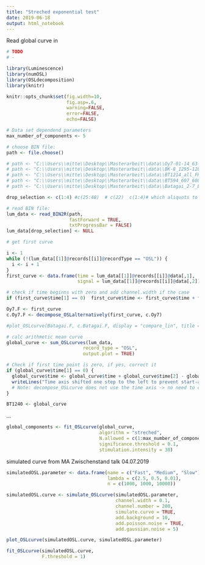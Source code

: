 ```yaml
---
title: "Streched exponential test"
date: 2019-06-18
output: html_notebook
---
```


Read global curve in


```r

# TODO
# - 

library(Luminescence)
library(numOSL)
library(OSLdecomposition)
library(knitr)

knitr::opts_chunk$set(fig.width=10, 
                      fig.asp=.6, 
                      warning=FALSE,
                      error=FALSE,
                      echo=FALSE)

# Data set dependend parameters
max_number_of_components <- 5

# choose BIN file:
path <- file.choose()

# path <- "C:\\Users\\mitte\\Desktop\\Masterarbeit\\data\\Oy7-01-14_63-100_1mm_Qz1-1_ed.BIN"
# path <- "C:\\Users\\mitte\\Desktop\\Masterarbeit\\data\\BK-8_1295-1280_63-40um_2mm_Qz1_ed.BIN"
# path <- "C:\\Users\\mitte\\Desktop\\Masterarbeit\\data\\BT1214_all_FKQ_mx.BIN"
# path <- "C:\\Users\\mitte\\Desktop\\Masterarbeit\\data\\BT594_607_608_612_619.BIN"
# path <- "C:\\Users\\mitte\\Desktop\\Masterarbeit\\data\\Batagai_2-7_B-2-47_OSL_63-100_2mm_Qz1_ed.BIN"

drop_selection <- c(1:4) #c(25:48)  # c(22)  c(1:4)# which aliquots to leave out?

# read BIN file:
lum_data <- read_BIN2R(path, 
                       fastForward = TRUE,
                       txtProgressBar = FALSE)
lum_data[drop_selection] <- NULL

# get first curve

i <- 1
while (!(lum_data[[1]]@records[[i]]@recordType == "OSL")) {
  i <- i + 1
}
first_curve <- data.frame(time = lum_data[[1]]@records[[i]]@data[,1],
                          signal = lum_data[[1]]@records[[i]]@data[,2])

# check if time beginns with zero and add channel.width if the case
if (first_curve$time[1] == 0)  first_curve$time <- first_curve$time + first_curve$time[2]

Oy7.F <- first_curve
c.Oy7.F <- decompose_OSLalternatively(first_curve, c.Oy7)

#plot_OSLcurve(Batagai.F, c.Batagai.F, display = "compare_lin", title = "Natural dose OSL of first aliquot")

```


```r
# calc arithmetic mean curve
global_curve <- sum_OSLcurves(lum_data,
                            record_type = "OSL",
                            output.plot = TRUE)

# Check if first time point is zero, if yes, correct it
if (global_curve$time[1] == 0) {
  global_curve$time <- global_curve$time + global_curve$time[2] - global_curve$time[1]
  writeLines("Time axis shifted one step to the left to prevent start-at-zero")
  # Note: decompose_OSLcurve does not use the time axis -> no need to correct single curves
}

BT1240 <- global_curve

```


...

```r

global_components <- fit_OSLcurve(global_curve,
                                  algorithm = "streched",
                                  N.allowed = c(1:max_number_of_components),
                                  significance.threshold = 0.1,
                                  stimulation.intensity = 30)

```


simulated curve from MA Zwischenstand talk 04.07.2019

```r
simulatedOSL.parameter <- data.frame(name = c("Fast", "Medium", "Slow"),
                                     lambda = c(2.5, 0.5, 0.01),
                                     n = c(1000, 1000, 10000))

simulatedOSL.curve <- simulate_OSLcurve(simulatedOSL.parameter, 
                                        channel.width = 0.1,
                                        channel.number = 200, 
                                        simulate.curve = TRUE,
                                        add.background = 10,
                                        add.poisson.noise = TRUE,
                                        add.gaussian.noise = 5)

plot_OSLcurve(simulatedOSL.curve, simulatedOSL.parameter)

fit_OSLcurve(simulatedOSL.curve, 
             F.threshold = 1)
```

